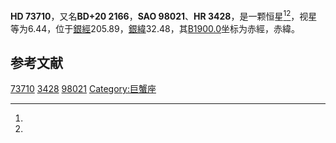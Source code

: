 {{Starbox begin
| name = HD 73710
}}
{{Starbox observe
| epoch = [[J2000.0|J2000.0]]
| constell = {{星座名待查}}<ref name=SIMBAD>{{cite web
 | url=http://simbad.u-strasbg.fr/simbad/sim-id?Ident=HR+3428
 | title=Pulsating variable Star
 | publisher=Centre de Données astronomiques de Strasbourg
 | work=SIMBAD
 | accessdate=2012-07-13
 | archive-date=2016-03-16
 | archive-url=https://web.archive.org/web/20160316180239/http://simbad.u-strasbg.fr/simbad/sim-id?Ident=HR+3428
 | dead-url=no
 }}</ref><ref name=DATA>{{cite web
 | url=http://vizier.u-strasbg.fr/viz-bin/VizieR-5?-out.add=.&-source=5050&-corr=PK=HR&-out.max=9999&HR=3428
 | title=VizieR Detailed Page
 | accessdate=2012-07-13
 | archive-date=2016-03-05
 | archive-url=https://web.archive.org/web/20160305091438/http://vizier.u-strasbg.fr/viz-bin/VizieR-5?-out.add=.&-source=5050&-corr=PK=HR&-out.max=9999&HR=3428
 | dead-url=no
 }}</ref>
| 星官 = 
| ra = {{RA|8|40|22.1}}<ref name=SIMBAD /><ref name=DATA />
| dec = {{DEC|+19|40|12}}<ref name=SIMBAD /><ref name=DATA />
| appmag_v = 6.44<ref name=SIMBAD /><ref name=DATA />
}}
{{Starbox character
| class = G9III<ref name=SIMBAD /><ref name=DATA />
| b-v = 1.02<ref name=SIMBAD /><ref name=DATA />
| u-b = 0.9<ref name=SIMBAD /><ref name=DATA />
| r-i = 0.49<ref name=SIMBAD /><ref name=DATA />
| variable = 
}}
{{Starbox astrometry
| radial_v = 0.9
| prop_mo_ra = 36
| parallax = 
| p_error = 
}}
{{Starbox catalog
| names =BD+20 2166，[[SAO星表|SAO]] 98021，[[HD星表|HD]] 73710，[[HR星表|HR]] 3428}}
{{Starbox reference |Simbad=HR+3428}}
{{Starbox end}}

'''HD 73710'''，又名'''BD+20 2166'''，'''SAO 98021'''、'''HR 3428'''，是一颗恒星<ref name=SIMBAD /><ref name=DATA />，视星等为6.44，位于[[銀道座標系|銀經]]205.89，[[銀道座標系|銀緯]]32.48，其[[B1900.0|B1900.0]]坐标为赤經{{RA|8|34|37.7}}，赤緯{{DEC|+20|32.48|25}}。

== 参考文献 ==
{{reflist}}

{{star-stub}}

[[Category:HD和HDE天體|73710]]
[[Category:HR天體|3428]]
[[Category:SAO天體|98021]]
[[Category:巨蟹座|Category:巨蟹座]]